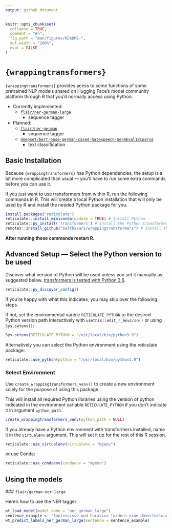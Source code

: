```yaml
---
output: github_document
---
```


<!-- README.md is generated from README.Rmd. Please edit that file -->

```r
knitr::opts_chunk$set(
  collapse = TRUE,
  comment = "#>",
  fig.path = "man/figures/README-",
  out.width = "100%",
  eval = FALSE
)
```

# `{wrappingtransformers}`

<!-- badges: start -->
<!-- badges: end -->

`{wrappingtransformers}` provides acess to some functions of some pretrained NLP models shared on Hugging Face's model community platform through R that you'd normally access using Python.

- Currently implemented:
  - [`flair/ner-german-large`](https://huggingface.co/flair/ner-german-large)
    - sequence tagger
- Planned:
  - [`flair/ner-german`](https://huggingface.co/flair/ner-german)
    - sequence tagger
  - [`deepset/bert-base-german-cased-hatespeech-GermEval18Coarse`](https://huggingface.co/deepset/bert-base-german-cased-hatespeech-GermEval18Coarse)
    - text classification

## Basic Installation

Because `{wrappingtransformers}` has Python dependencies, the setup is a bit more complicated than usual — you'll have to run some extra commands before you can use it.

If you just want to use transformers from within R, run the following commands in R. This will create a local Python installation that will only be used by R and install the needed Python package for you.

```r
install.packages("reticulate")
reticulate::install_miniconda(update = TRUE) # Install Python
reticulate::py_install('transformers') # Install the Python transformers package
remotes::install_github("balthasars/wrappingtransformers") # Install this package
```

__After running these commands restart R.__

## Advanced Setup — Select the Python version to be used 

Discover what version of Python will be used unless you set it manually as suggested below. [transformers is tested with Python 3.6](https://github.com/huggingface/transformers).

```r
reticulate::py_discover_config()
```

If you're happy with what this indicates, you may skip over the following steps.

If not, set the environmental varible `RETICULATE_PYTHON` to the desired Python version path interactively with `usethis::edit_r_environ()` or using `Sys.setenv()`:

```r
Sys.setenv(RETICULATE_PYTHON = "/usr/local/bin/python3.9")
```


Alternatively you can select the Python environment using the reticulate package:

```r
reticulate::use_python(python = "/usr/local/bin/python3.9")
```

### Select Environment

Use `create_wrappingtransformers_venv()` to create a new environment solely for the purpose of using this package. 

This will install all required Python libraries using the version of python indicated in the environment variable `RETICULATE_PYTHON` if you don't indicate it in argument `python_path`. 

```r
create_wrappingtransformers_venv(python_path = NULL)
```

If you already have a Python environment with transformers installed, name it in the `virtualenv` argument. 
This will set it up for the rest of this R session.

```r
reticulate::use_virtualenv(virtualenv = "myenv")
```

or use Conda:

```r
reticulate::use_condaenv(condaenv = "myenv")
```

## Using the models

### `flair/german-ner-large`

Here's how to use the NER tagger:

```r
wt_load_model(model_name = "ner_german_large")
sentence_example <- "Santesuisse und Curaviva fordern eine Umverteilung"
wt_predict_labels_ner_german_large(sentence = sentence_example)
```

